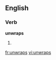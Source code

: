 ==English==

===Verb===
'''unwraps'''

# {{en-third-person singular of|unwrap}}

[[fr:unwraps]]
[[vi:unwraps]]